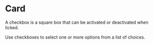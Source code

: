 

<Meta of={CardStories} />

# Card

A checkbox is a square box that can be activated or deactivated when ticked.

Use checkboxes to select one or more options from a list of choices.

<Controls />